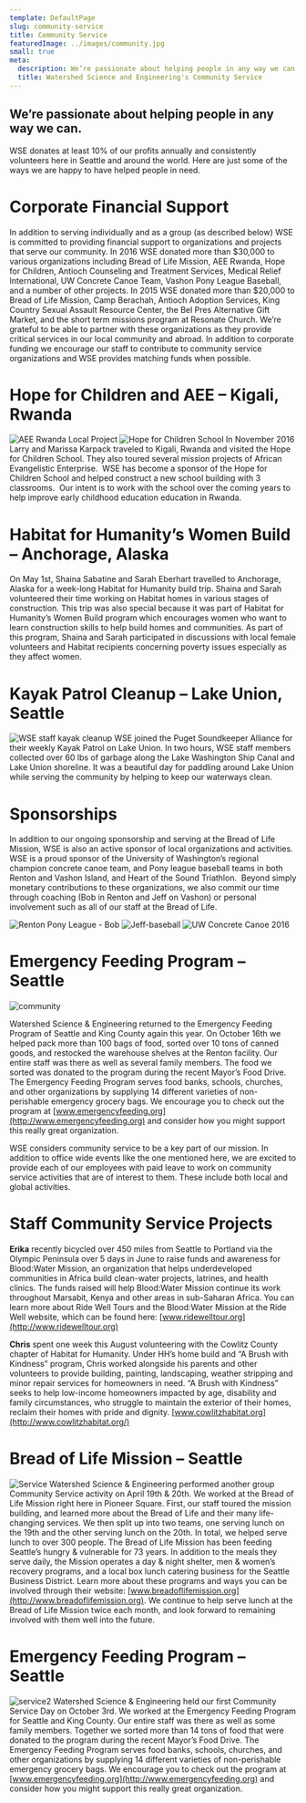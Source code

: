 ```yaml
---
template: DefaultPage
slug: community-service
title: Community Service
featuredImage: ../images/community.jpg
small: true
meta:
  description: We’re passionate about helping people in any way we can
  title: Watershed Science and Engineering's Community Service
---
```


<style type="text/css">{"\
.container p img{\
	max-width:33%;\
	float:left;\
	padding:1em 1em 1em 0;\
}\
.container p img:nth-of-type(2n){\
	float:right;\
	padding:1em 0 1em 1em;\
}\
"}</style>


We’re passionate about helping people in any way we can.
--------------------------------------------------------

WSE donates at least 10% of our profits annually and consistently volunteers here in Seattle and around the world. Here are just some of the ways we are happy to have helped people in need.

Corporate Financial Support
===========================

In addition to serving individually and as a group (as described below) WSE is committed to providing financial support to organizations and projects that serve our community. In 2016 WSE donated more than $30,000 to various organizations including Bread of Life Mission, AEE Rwanda, Hope for Children, Antioch Counseling and Treatment Services, Medical Relief International, UW Concrete Canoe Team, Vashon Pony League Baseball, and a number of other projects. In 2015 WSE donated more than $20,000 to Bread of Life Mission, Camp Berachah, Antioch Adoption Services, King Country Sexual Assault Resource Center, the Bel Pres Alternative Gift Market, and the short term missions program at Resonate Church. We’re grateful to be able to partner with these organizations as they provide critical services in our local community and abroad. In addition to corporate funding we encourage our staff to contribute to community service organizations and WSE provides matching funds when possible.

Hope for Children and AEE – Kigali, Rwanda
==========================================================

![AEE Rwanda Local Project](http://watershedse.com/wp-content/uploads/2017/02/AEE-Rwanda-Local-Project.jpg) 
![Hope for Children School](http://watershedse.com/wp-content/uploads/2017/02/Hope-for-Children-School.jpg)
In November 2016 Larry and Marissa Karpack traveled to Kigali, Rwanda and visited the Hope for Children School. They also toured several mission projects of African Evangelistic Enterprise.  WSE has become a sponsor of the Hope for Children School and helped construct a new school building with 3 classrooms.  Our intent is to work with the school over the coming years to help improve early childhood education education in Rwanda.

Habitat for Humanity’s Women Build – Anchorage, Alaska
=================================================================

On May 1st, Shaina Sabatine and Sarah Eberhart travelled to Anchorage, Alaska for a week-long Habitat for Humanity build trip. Shaina and Sarah volunteered their time working on Habitat homes in various stages of construction. This trip was also special because it was part of Habitat for Humanity’s Women Build program which encourages women who want to learn construction skills to help build homes and communities. As part of this program, Shaina and Sarah participated in discussions with local female volunteers and Habitat recipients concerning poverty issues especially as they affect women.

Kayak Patrol Cleanup – Lake Union, Seattle
=============================================================

![WSE staff kayak cleanup](http://watershedse.com/wp-content/uploads/2015/01/WSE-staff-kayak-cleanup-e1421348790666.jpg)
WSE joined the Puget Soundkeeper Alliance for their weekly Kayak Patrol on Lake Union. In two hours, WSE staff members collected over 60 lbs of garbage along the Lake Washington Ship Canal and Lake Union shoreline. It was a beautiful day for paddling around Lake Union while serving the community by helping to keep our waterways clean.

Sponsorships
============

In addition to our ongoing sponsorship and serving at the Bread of Life Mission, WSE is also an active sponsor of local organizations and activities.  WSE is a proud sponsor of the University of Washington’s regional champion concrete canoe team, and Pony league baseball teams in both Renton and Vashon Island, and Heart of the Sound Triathlon.  Beyond simply monetary contributions to these organizations, we also commit our time through coaching (Bob in Renton and Jeff on Vashon) or personal involvement such as all of our staff at the Bread of Life.

![Renton Pony League - Bob](http://watershedse.com/wp-content/uploads/2012/09/CVAC-sponsor-300x225.jpg)
![Jeff-baseball](http://watershedse.com/wp-content/uploads/2012/09/Jeff-baseball-300x201.jpg)
![UW Concrete Canoe 2016](http://watershedse.com/wp-content/uploads/2012/09/UW-Concrete-Canoe-2016-e1459961725394.jpg)

<div class="clearfix"></div>

Emergency Feeding Program – Seattle
========================================================

![](http://watershedse.com/wp-content/uploads/2012/09/community.jpg "community")

Watershed Science & Engineering returned to the Emergency Feeding Program of Seattle and King County again this year. On October 16th we helped pack more than 100 bags of food, sorted over 10 tons of canned goods, and restocked the warehouse shelves at the Renton facility. Our entire staff was there as well as several family members. The food we sorted was donated to the program during the recent Mayor’s Food Drive. The Emergency Feeding Program serves food banks, schools, churches, and other organizations by supplying 14 different varieties of non-perishable emergency grocery bags. We encourage you to check out the program at [www.emergencyfeeding.org](http://www.emergencyfeeding.org) and consider how you might support this really great organization.

WSE considers community service to be a key part of our mission. In addition to office wide events like the one mentioned here, we are excited to provide each of our employees with paid leave to work on community service activities that are of interest to them. These include both local and global activities.

Staff Community Service Projects
==============================================

**Erika** recently bicycled over 450 miles from Seattle to Portland via the Olympic Peninsula over 5 days in June to raise funds and awareness for Blood:Water Mission, an organization that helps underdeveloped communities in Africa build clean-water projects, latrines, and health clinics. The funds raised will help Blood:Water Mission continue its work throughout Marsabit, Kenya and other areas in sub-Saharan Africa. You can learn more about Ride Well Tours and the Blood:Water Mission at the Ride Well website, which can be found here: [www.ridewelltour.org](http://www.ridewelltour.org)

**Chris** spent one week this August volunteering with the Cowlitz County chapter of Habitat for Humanity. Under HH’s home build and “A Brush with Kindness” program, Chris worked alongside his parents and other volunteers to provide building, painting, landscaping, weather stripping and minor repair services for homeowners in need. “A Brush with Kindness” seeks to help low-income homeowners impacted by age, disability and family circumstances, who struggle to maintain the exterior of their homes, reclaim their homes with pride and dignity. [www.cowlitzhabitat.org](http://www.cowlitzhabitat.org/)

Bread of Life Mission – Seattle
========================================================

![](http://watershedse.com/wp-content/uploads/2012/09/service1.png "Service")
Watershed Science & Engineering performed another group Community Service activity on April 19th & 20th. We worked at the Bread of Life Mission right here in Pioneer Square. First, our staff toured the mission building, and learned more about the Bread of Life and their many life-changing services. We then split up into two teams, one serving lunch on the 19th and the other serving lunch on the 20th. In total, we helped serve lunch to over 300 people. The Bread of Life Mission has been feeding Seattle’s hungry & vulnerable for 73 years. In addition to the meals they serve daily, the Mission operates a day & night shelter, men & women’s recovery programs, and a local box lunch catering business for the Seattle Business District. Learn more about these programs and ways you can be involved through their website: [www.breadoflifemission.org](http://www.breadoflifemission.org). We continue to help serve lunch at the Bread of Life Mission twice each month, and look forward to remaining involved with them well into the future.

Emergency Feeding Program – Seattle
======================================================

![](http://watershedse.com/wp-content/uploads/2012/09/service2.jpg "service2")
Watershed Science & Engineering held our first Community Service Day on October 3rd. We worked at the Emergency Feeding Program for Seattle and King County. Our entire staff was there as well as some family members. Together we sorted more than 14 tons of food that were donated to the program during the recent Mayor’s Food Drive. The Emergency Feeding Program serves food banks, schools, churches, and other organizations by supplying 14 different varieties of non-perishable emergency grocery bags. We encourage you to check out the program at [www.emergencyfeeding.org](http://www.emergencyfeeding.org) and consider how you might support this really great organization.

<div class="clearfix"></div>